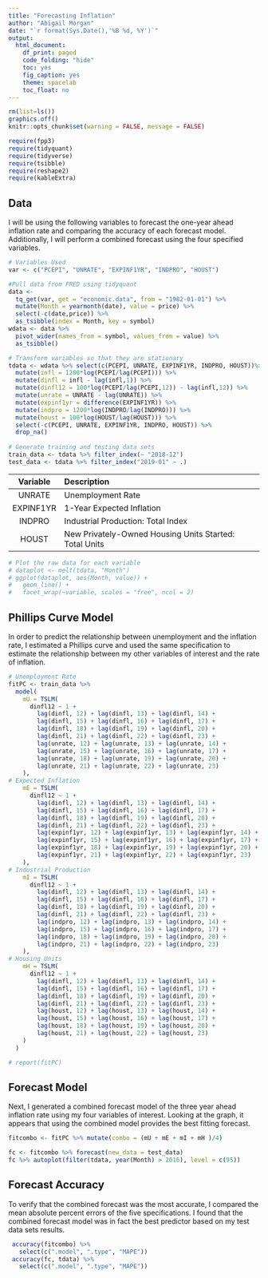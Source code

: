 ```yaml
---
title: "Forecasting Inflation"
author: "Abigail Morgan"
date: "`r format(Sys.Date(),'%B %d, %Y')`"
output: 
  html_document:
    df_print: paged
    code_folding: "hide"
    toc: yes
    fig_caption: yes
    theme: spacelab
    toc_float: no
---
```


```r
rm(list=ls())
graphics.off()
knitr::opts_chunk$set(warning = FALSE, message = FALSE)
```

```r
require(fpp3)
require(tidyquant)
require(tidyverse)
require(tsibble)
require(reshape2)
require(kableExtra)
```


## Data
I will be using the following variables to forecast the one-year ahead inflation rate and comparing the accuracy of each forecast model.  Additionally, I will perform a combined forecast using the four specified variables.
```r
# Variables Used
var <- c("PCEPI", "UNRATE", "EXPINF1YR", "INDPRO", "HOUST")

#Pull data from FRED using tidyquant
data <-
  tq_get(var, get = "economic.data", from = "1982-01-01") %>%
  mutate(Month = yearmonth(date), value = price) %>%
  select(-c(date,price)) %>%
  as_tsibble(index = Month, key = symbol)
wdata <- data %>%
  pivot_wider(names_from = symbol, values_from = value) %>% 
  as_tsibble()

# Transform variables so that they are stationary
tdata <- wdata %>% select(c(PCEPI, UNRATE, EXPINF1YR, INDPRO, HOUST))%>%
  mutate(infl = 1200*log(PCEPI/lag(PCEPI))) %>% 
  mutate(dinfl = infl - lag(infl,1)) %>% 
  mutate(dinfl12 = 100*log(PCEPI/lag(PCEPI,12)) - lag(infl,12)) %>% 
  mutate(unrate = UNRATE - lag(UNRATE)) %>%
  mutate(expinf1yr = difference(EXPINF1YR)) %>% 
  mutate(indpro = 1200*log(INDPRO/lag(INDPRO))) %>% 
  mutate(houst = 100*log(HOUST/lag(HOUST))) %>% 
  select(-c(PCEPI, UNRATE, EXPINF1YR, INDPRO, HOUST)) %>% 
  drop_na()
  
# Generate training and testing data sets
train_data <- tdata %>% filter_index(~ "2018-12")
test_data <- tdata %>% filter_index("2019-01" ~ .)
```
 | Variable | Description |  |
|:-----:|:------|----|
| UNRATE |  Unemployment Rate |  |
| EXPINF1YR | 1-Year Expected Inflation | |
| INDPRO |  Industrial Production: Total Index |   |
| HOUST | 	New Privately-Owned Housing Units Started: Total Units | |

```r
# Plot the raw data for each variable
# dataplot <- melt(tdata, "Month")
# ggplot(dataplot, aes(Month, value)) +
#   geom_line() + 
#   facet_wrap(~variable, scales = "free", ncol = 2)
```


## Phillips Curve Model
In order to predict the relationship between unemployment and the inflation rate, I estimated a Phillips curve and used the same specification to estimate the relationship between my other variables of interest and the rate of inflation.
```r
# Unemployment Rate
fitPC <- train_data %>%
  model(
    mU = TSLM(
      dinfl12 ~ 1 +
        lag(dinfl, 12) + lag(dinfl, 13) + lag(dinfl, 14) +
        lag(dinfl, 15) + lag(dinfl, 16) + lag(dinfl, 17) +
        lag(dinfl, 18) + lag(dinfl, 19) + lag(dinfl, 20) +
        lag(dinfl, 21) + lag(dinfl, 22) + lag(dinfl, 23) +
        lag(unrate, 12) + lag(unrate, 13) + lag(unrate, 14) +
        lag(unrate, 15) + lag(unrate, 16) + lag(unrate, 17) +
        lag(unrate, 18) + lag(unrate, 19) + lag(unrate, 20) +
        lag(unrate, 21) + lag(unrate, 22) + lag(unrate, 23)
    ),
# Expected Inflation
    mE = TSLM(
      dinfl12 ~ 1 +
        lag(dinfl, 12) + lag(dinfl, 13) + lag(dinfl, 14) +
        lag(dinfl, 15) + lag(dinfl, 16) + lag(dinfl, 17) +
        lag(dinfl, 18) + lag(dinfl, 19) + lag(dinfl, 20) +
        lag(dinfl, 21) + lag(dinfl, 22) + lag(dinfl, 23) +
        lag(expinf1yr, 12) + lag(expinf1yr, 13) + lag(expinf1yr, 14) +
        lag(expinf1yr, 15) + lag(expinf1yr, 16) + lag(expinf1yr, 17) +
        lag(expinf1yr, 18) + lag(expinf1yr, 19) + lag(expinf1yr, 20) +
        lag(expinf1yr, 21) + lag(expinf1yr, 22) + lag(expinf1yr, 23)
    ),
# Industrial Production
    mI = TSLM(
      dinfl12 ~ 1 +
        lag(dinfl, 12) + lag(dinfl, 13) + lag(dinfl, 14) +
        lag(dinfl, 15) + lag(dinfl, 16) + lag(dinfl, 17) +
        lag(dinfl, 18) + lag(dinfl, 19) + lag(dinfl, 20) +
        lag(dinfl, 21) + lag(dinfl, 22) + lag(dinfl, 23) +
        lag(indpro, 12) + lag(indpro, 13) + lag(indpro, 14) +
        lag(indpro, 15) + lag(indpro, 16) + lag(indpro, 17) +
        lag(indpro, 18) + lag(indpro, 19) + lag(indpro, 20) +
        lag(indpro, 21) + lag(indpro, 22) + lag(indpro, 23)
    ),
# Housing Units
    mH = TSLM(
      dinfl12 ~ 1 +
        lag(dinfl, 12) + lag(dinfl, 13) + lag(dinfl, 14) +
        lag(dinfl, 15) + lag(dinfl, 16) + lag(dinfl, 17) +
        lag(dinfl, 18) + lag(dinfl, 19) + lag(dinfl, 20) +
        lag(dinfl, 21) + lag(dinfl, 22) + lag(dinfl, 23) +
        lag(houst, 12) + lag(houst, 13) + lag(houst, 14) +
        lag(houst, 15) + lag(houst, 16) + lag(houst, 17) +
        lag(houst, 18) + lag(houst, 19) + lag(houst, 20) +
        lag(houst, 21) + lag(houst, 22) + lag(houst, 23)
    )
  )

# report(fitPC)
```


## Forecast Model
Next, I generated a combined forecast model of the three year ahead inflation rate using my four variables of interest.  Looking at the graph, it appears that using the combined model provides the best fitting forecast.
```r
fitcombo <- fitPC %>% mutate(combo = (mU + mE + mI + mH )/4)

fc <- fitcombo %>% forecast(new_data = test_data)
fc %>% autoplot(filter(tdata, year(Month) > 2016), level = c(95))
```


## Forecast Accuracy
To verify that the combined forecast was the most accurate, I compared the mean absolute percent errors of the five specifications.  I found that the combined forecast model was in fact the best predictor based on my test data sets results.
```r
 accuracy(fitcombo) %>%
   select(c(".model", ".type", "MAPE"))
 accuracy(fc, tdata) %>%
   select(c(".model", ".type", "MAPE"))
```
